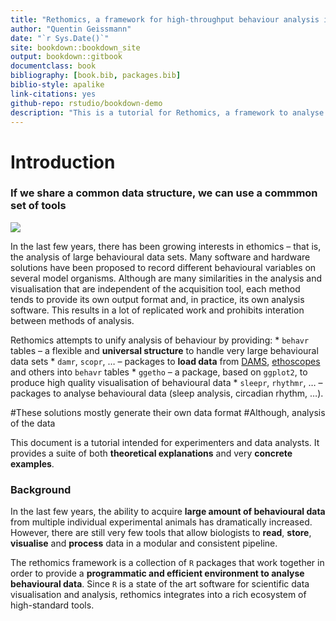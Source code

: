 ```yaml
--- 
title: "Rethomics, a framework for high-throughput behaviour analysis in R"
author: "Quentin Geissmann"
date: "`r Sys.Date()`"
site: bookdown::bookdown_site
output: bookdown::gitbook
documentclass: book
bibliography: [book.bib, packages.bib]
biblio-style: apalike
link-citations: yes
github-repo: rstudio/bookdown-demo
description: "This is a tutorial for Rethomics, a framework to analyse high-throuput behavioural data in `R`."
---
```


# Introduction

### If we share a common data structure,  we can use a commmon set of tools{-}

![](assets/framework.png)

In the last few years, there has been growing interests in ethomics -- that is, the analysis of large behavioural data sets.
Many software and hardware solutions have been proposed to record different behavioural variables
on several model organisms.
Although are many similarities in the analysis and visualisation that are independent of the acquisition tool,
each method tends to provide its own output format and, in practice, its own analysis software.
This results in a lot of replicated work and 
prohibits interation between methods of analysis.

Rethomics attempts to unify analysis of behaviour by providing:
* `behavr` tables -- a  flexible and **universal structure** to handle very large behavioural data sets
* `damr`, `scopr`, ... -- packages to **load data** from [DAMS](http://www.trikinetics.com/), [ethoscopes](gilestrolab.github.io/ethoscope) and others into `behavr` tables
* `ggetho` -- a package, based on `ggplot2`, to produce high quality visualisation of  behavioural data
* `sleepr`, `rhythmr`, ... -- packages to analyse behavioural data (sleep analysis, circadian rhythm, ...).


#These solutions mostly generate their own data format
#Although, analysis of the data







This document is a tutorial intended for experimenters and data analysts.
It provides a suite of both **theoretical explanations** and very **concrete examples**.


### Background{-}

In the last few years, the ability to acquire **large amount of behavioural data**
from multiple individual experimental animals has dramatically increased.
However, there are still very few tools that allow biologists to **read**, **store**, **visualise** and **process** data 
in a modular and consistent pipeline.

The rethomics framework is a collection of `R` packages that work together in order to provide a **programmatic and efficient environment to analyse behavioural data**.
Since `R` is a state of the art software for scientific data visualisation and analysis,
rethomics integrates into a rich ecosystem of high-standard tools.

